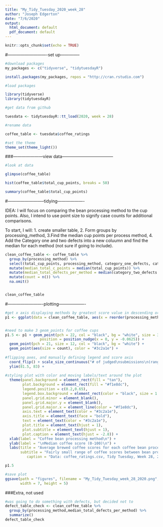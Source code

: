 ---
title: "My_Tidy_Tuesday_2020_week_28"
author: "Joseph Edgerton"
date: "7/6/2020"
output:
  html_document: default
  pdf_document: default
---

```{r setup, include=FALSE}
knitr::opts_chunk$set(echo = TRUE)
```

#----------------------------set up--------------

```{r loading packages and downloading data}
#download packages
my_packages <- c("tidyverse", "tidytuesdayR")

install.packages(my_packages, repos = "http://cran.rstudio.com")

#load packages

library(tidyverse)
library(tidytuesdayR)

#get data from github

tuesdata <- tidytuesdayR::tt_load(2020, week = 28)

#rename data

coffee_table <- tuesdata$coffee_ratings

#set the theme
theme_set(theme_light())

```

###---------------------view data------------------------------------

```{r exploring and viewing data}
#look at data

glimpse(coffee_table)

hist(coffee_table$total_cup_points, breaks = 50)

summary(coffee_table$total_cup_points)

```


#--------------------------tidying-------------------

IDEA: I will focus on comparing the bean processing method to the cup points. Also, I intend to use point size to signify case counts for additional comparisons.

To start, I will: 1. create smaller table, 2. Form groups by processing_method, 3.Find the median cup points per process method, 4. Add the Category one and two defects into a new coluumn and find the median for each method (not sure if going to include).

```{r data process table}
clean_coffee_table <- coffee_table %>% 
  group_by(processing_method) %>% 
  select(total_cup_points, processing_method, category_one_defects, category_two_defects) %>% 
  mutate(median_total_c_points = median(total_cup_points)) %>% 
  mutate(median_total_defects_per_method = median(category_two_defects + category_one_defects)) %>% 
  mutate(count = n()) %>% 
  na.omit()


clean_coffee_table
```


#-------------------------plotting-------------------

```{r plot}
#get x axis displaying methods by greatest score value in descending order
p1 <- ggplot(data = clean_coffee_table, aes(x = reorder(processing_method, median_total_c_points), y = median_total_c_points))


#need to make 3 geom_points for coffee cups
p1.5 <- p1 + geom_point(pch = 22, col = "black", bg = "white", size = 3,
                position = position_nudge(x = 0, y = -0.0625)) +
  geom_point(pch = 21, size = 12, col = "black", bg = "white") +
  geom_point(aes(size = count), color = "#3c2a1e") + 
  
#flipping axes, and manually defining legend and score axis
  coord_flip() + scale_size_continuous("# of judged\nsubmissions\n(range):",range = c(4,10), breaks = c(50, 350, 800)) +
  ylim(81.5, 83) +
  
#styling plot with color and moving labels/text around the plot
  theme(panel.background = element_rect(fill = "tan"),
        plot.background = element_rect(fill = "#f1e8dc"),
        legend.position = c(0.2,0.65),
        legend.box.background = element_rect(color = "black", size = 1.1),
        panel.grid.minor = element_blank(),
        panel.grid.major.y = element_blank(),
        panel.grid.major.x = element_line(color = "#f1e8dc"),
        axis.text = element_text(color = "#3c2a1e"),
        axis.title = element_text(face = "bold"),
        text = element_text(color = "#3c2a1e"),
        plot.title = element_text(hjust = 1),
        plot.subtitle = element_text(hjust = 1),
        plot.caption = element_text(hjust = -2.8)) +
  xlab(label = "Coffee bean processing method\n") +
  ylab(label = "\nMedian coffee score (0-100)\n") +
  labs(title = "Average brewed coffee scores for each coffee bean processing method",
       subtitle = "Fairly small range of coffee scores between bean process methods",
          caption = "Data: coffee_ratings.csv, Tidy Tuesday, Week 28, 2020 | By: Joseph Edgerton")

p1.5

```


```{r saving plot}
#save plot
ggsave(path = "figures", filename = "My_Tidy_Tuesday_week_28_2020.png", plot = p1.5,
       width = 7, height = 5)

```






###Extra, not used

```{r combined defect count table}

#was going to do something with defects, but decided not to
defect_table_check <- clean_coffee_table %>% 
  group_by(processing_method,median_total_defects_per_method) %>%
  summarize()
defect_table_check

```





